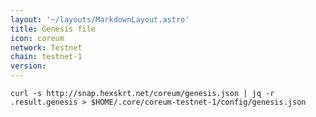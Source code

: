 ```yaml
---
layout: '~/layouts/MarkdownLayout.astro'
title: Genesis file
icon: coreum
network: Testnet
chain: testnet-1
version: 
---
```

```
curl -s http://snap.hexskrt.net/coreum/genesis.json | jq -r .result.genesis > $HOME/.core/coreum-testnet-1/config/genesis.json
```